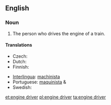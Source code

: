 ==English==

===Noun===
{{en-noun|sg=[[engine]] [[driver]]}}

# The person who drives the engine of a train.

====Translations====
{{trans-top|person}}
* Czech: {{t-|cs|strojvůdce|m}}
* Dutch: {{t+|nl|machinist|m}}
* Finnish: {{t-|fi|veturinkuljettaja}}
{{trans-mid}}
* [[Interlingua]]: [[machinista]]
* Portuguese: [[maquinista]] {{m}} & {{f}}
* Swedish: {{t+|sv|lokförare|c}}
{{trans-bottom}}

[[et:engine driver]]
[[pl:engine driver]]
[[ta:engine driver]]